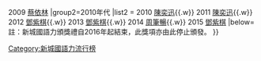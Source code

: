 {{Navbox with columns
|name    = 新城國語力年度歌手
|title   = [[新城國語力頒獎禮]]年度歌手
|titlestyle = background: #FFDBC1
|groupstyle = background: #FFDBC1
|group1=2000年代
|list1 = {{nowrap begin}}
2008 [[陳奕迅]]{{.w}}
2009 [[蔡依林]]
{{nowrap end}}
|group2=2010年代
|list2 = {{nowrap begin}}
2010 [[陳奕迅]]{{.w}}
2011 [[陳奕迅]]{{.w}}
2012 [[鄧紫棋]]{{.w}}
2013 [[鄧紫棋]]{{.w}}
2014 [[周笔畅|周筆暢]]{{.w}}
2015 [[鄧紫棋]]
{{nowrap end}}
|below=註：新城國語力頒獎禮自2016年起結束，此獎項亦由此停止頒發。
}}
<noinclude>
[[Category:新城國語力流行榜]]
</noinclude>
